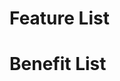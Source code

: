 
<Meta title="Feature List" />

# Feature List

<Canvas>
  <Story name="Feature List">
    <FeatureList
      title="We help people who want to design their own future. And are ready to work hard to get there."
      subtitle="Students from all backgrounds, work experiences, and walks of life get their start at Launch. There is no “right” person for the job. That’s what we love about it. Here are a few things that succcesful students have in common."
      footerText="Success at Launch is not about what you know, it’s about your willingness to learn and commit to changing your future. No matter where you start, Launch provides a structured and proven process to becoming a professional developer."
    >
      <FeatureListItem
        title="Passion for building things and solving puzzles"
        description="Nemo enim ipsam voluptatem quia voluptas sit aspernatur aut odit aut fugit, sed quia consequuntur."
        iconName="info-circle"
      />
      <FeatureListItem
        title="Insatiable curiosity and love for learning"
        description="Nemo enim ipsam voluptatem quia voluptas sit aspernatur aut odit aut fugit, sed quia consequuntur."
        iconName="info-circle"
      />
      <FeatureListItem
        title="Commitment to building a new career"
        description="Nemo enim ipsam voluptatem quia voluptas sit aspernatur aut odit aut fugit, sed quia consequuntur."
        iconName="info-circle"
      />
      <FeatureListItem
        title="Grit, grit, and more grit"
        description="Nemo enim ipsam voluptatem quia voluptas sit aspernatur aut odit aut fugit, sed quia consequuntur."
        iconName="info-circle"
      />
    </FeatureList>
  </Story>
</Canvas>

# Benefit List

<Canvas>
  <Story name="Benefit List">
    <div className="benefit-list">
      <FeatureList
        title="Cut through the noise. 
        Launch your career the right way."
      >
        <FeatureListItem
          title="Constantly evolving curriculum"
          subtitle="Learn the skills that matter in the job market today"
          description="The technology landscape changes almost daily, and so do the qualifications hiring managers are looking for in the market. That’s why we work directly with our hiring partners to ensure every graduating class is armed with the most up-to-date skillset possible and update our curriculum to reflect those needs in real-time."
          iconName="info-circle"
        />
        <FeatureListItem
          title="Practical, hands-on learning"
          subtitle="Build your confidence by doing the real work"
          description="Our curriculum is designed to prepare you for success as a professional developer in the real world. We condense the most practical skills and practices of a 4-year CS degree into just 18-weeks in order to maximize your return on time spent working with real code."
          iconName="info-circle"
        />
        <FeatureListItem
          title="Full-time, dedicated teaching staff"
          subtitle="Learn from practicing experts who are committed to your success"
          description="Unlike other bootcamps, every member of the Launch team is a full-time employee. We have no other responsibilities or distractions besides teaching you what you need to be successful, and ensuring you get there. We are all in."
          iconName="info-circle"
        />
        <FeatureListItem
          title="Lifetime learning access and support"
          subtitle="Stay ahead of the curve for the rest of your career"
          description="You’ll never need another code camp, bootcamp, or code school again. Long after your graduate, you’ll still get access to updated course content as soon as it’s released, and  have a direct line to career services for the rest of, well, forever."
          iconName="info-circle"
        />
      </FeatureList>
    </div>
  </Story>
</Canvas>
